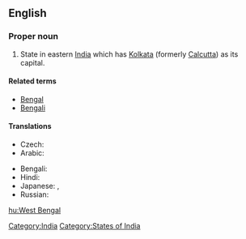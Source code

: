 ==English==
{{wikipedia}}

===Proper noun===
{{infl|en|proper noun|head=[[West]] [[Bengal]]}}

# State in eastern [[India]] which has [[Kolkata]] (formerly [[Calcutta]]) as its capital.

====Related terms====
*[[Bengal]]
*[[Bengali]]

====Translations====
{{trans-top|state}}
* Czech: {{t|cs|Západní Bengálsko|n}}
* Arabic: {{t|ar|بنغال الغربية|f|tr=banghaal al-gharbíyya|sc=Arab}}
{{trans-mid}}
* Bengali: {{t|bn|পশ্চিম বঙ্গ|tr=Pôščim Bôṅgô|sc=Beng}}
* Hindi: {{t|hi|पश्चिम बंगाल|tr=paścim baṅgāl|sc=Deva}}
* Japanese: {{t|ja|西ベンガル州|tr=Nishi-Bebgaru-shū|sc=Jpan}},  {{t|ja|西ベンガル|tr=Nishi-Bengaru|sc=Jpan}}
* Russian: {{t|ru|Западная Бенгалия|f|tr=Západnaja Bengálija|sc=Cyrl}}
{{trans-bottom}}

[[Category:India]]
[[Category:States of India]]

[[hu:West Bengal]]
